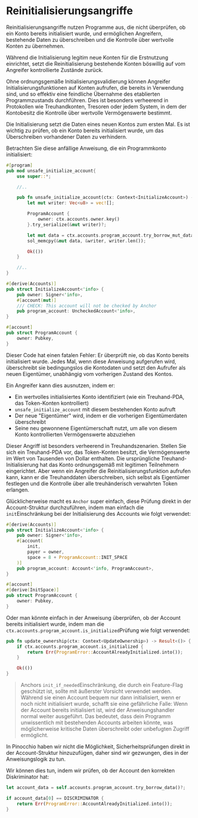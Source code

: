 
# Reinitialisierungsangriffe

Reinitialisierungsangriffe nutzen Programme aus, die nicht überprüfen, ob ein Konto bereits initialisiert wurde, und ermöglichen Angreifern, bestehende Daten zu überschreiben und die Kontrolle über wertvolle Konten zu übernehmen.

Während die Initialisierung legitim neue Konten für die Erstnutzung einrichtet, setzt die Reinitialisierung bestehende Konten böswillig auf vom Angreifer kontrollierte Zustände zurück.

Ohne ordnungsgemäße Initialisierungsvalidierung können Angreifer Initialisierungsfunktionen auf Konten aufrufen, die bereits in Verwendung sind, und so effektiv eine feindliche Übernahme des etablierten Programmzustands durchführen. Dies ist besonders verheerend in Protokollen wie Treuhandkonten, Tresoren oder jedem System, in dem der Kontobesitz die Kontrolle über wertvolle Vermögenswerte bestimmt.

Die Initialisierung setzt die Daten eines neuen Kontos zum ersten Mal. Es ist wichtig zu prüfen, ob ein Konto bereits initialisiert wurde, um das Überschreiben vorhandener Daten zu verhindern.

<ArticleSection name="Anchor" id="anchor" level="h2" />

Betrachten Sie diese anfällige Anweisung, die ein Programmkonto initialisiert:

```rust
#[program]
pub mod unsafe_initialize_account{
    use super::*;

    //..

    pub fn unsafe_initialize_account(ctx: Context<InitializeAccount>) -> Result<()> {
        let mut writer: Vec<u8> = vec![];

        ProgramAccount {
            owner: ctx.accounts.owner.key()
        }.try_serialize(&mut writer)?;

        let mut data = ctx.accounts.program_account.try_borrow_mut_data()?;
        sol_memcpy(&mut data, &writer, writer.len());

        Ok(())
    }

    //..
}

#[derive(Accounts)]
pub struct InitializeAccount<'info> {
    pub owner: Signer<'info>,
    #[account(mut)]
    /// CHECK: This account will not be checked by Anchor
    pub program_account: UncheckedAccount<'info>,
}

#[account]
pub struct ProgramAccount {
    owner: Pubkey,
}
```

Dieser Code hat einen fatalen Fehler: Er überprüft nie, ob das Konto bereits initialisiert wurde. Jedes Mal, wenn diese Anweisung aufgerufen wird, überschreibt sie bedingungslos die Kontodaten und setzt den Aufrufer als neuen Eigentümer, unabhängig vom vorherigen Zustand des Kontos.

Ein Angreifer kann dies ausnutzen, indem er:
- Ein wertvolles initialisiertes Konto identifiziert (wie ein Treuhand-PDA, das Token-Konten kontrolliert)
- `unsafe_initialize_account` mit diesem bestehenden Konto aufruft
- Der neue "Eigentümer" wird, indem er die vorherigen Eigentümerdaten überschreibt
- Seine neu gewonnene Eigentümerschaft nutzt, um alle von diesem Konto kontrollierten Vermögenswerte abzuziehen

Dieser Angriff ist besonders verheerend in Treuhandszenarien. Stellen Sie sich ein Treuhand-PDA vor, das Token-Konten besitzt, die Vermögenswerte im Wert von Tausenden von Dollar enthalten. Die ursprüngliche Treuhand-Initialisierung hat das Konto ordnungsgemäß mit legitimen Teilnehmern eingerichtet. Aber wenn ein Angreifer die Reinitialisierungsfunktion aufrufen kann, kann er die Treuhanddaten überschreiben, sich selbst als Eigentümer festlegen und die Kontrolle über alle treuhänderisch verwahrten Token erlangen.

Glücklicherweise macht es `Anchor` super einfach, diese Prüfung direkt in der Account-Struktur durchzuführen, indem man einfach die `init`Einschränkung bei der Initialisierung des Accounts wie folgt verwendet:

```rust
#[derive(Accounts)]
pub struct InitializeAccount<'info> {
    pub owner: Signer<'info>,
    #[account(
        init,
        payer = owner,
        space = 8 + ProgramAccount::INIT_SPACE
    )]
    pub program_account: Account<'info, ProgramAccount>,
}

#[account]
#[derive(InitSpace)]
pub struct ProgramAccount {
    owner: Pubkey,
}
```

Oder man könnte einfach in der Anweisung überprüfen, ob der Account bereits initialisiert wurde, indem man die `ctx.accounts.program_account.is_initialized`Prüfung wie folgt verwendet:

```rust
pub fn update_ownership(ctx: Context<UpdateOwnership>) -> Result<()> {
    if ctx.accounts.program_account.is_initialized {
        return Err(ProgramError::AccountAlreadyInitialized.into());
    }

    Ok(())
}
```

> Anchors `init_if_needed`Einschränkung, die durch ein Feature-Flag geschützt ist, sollte mit äußerster Vorsicht verwendet werden. Während sie einen Account bequem nur dann initialisiert, wenn er noch nicht initialisiert wurde, schafft sie eine gefährliche Falle: Wenn der Account bereits initialisiert ist, wird der Anweisungshandler normal weiter ausgeführt. Das bedeutet, dass dein Programm unwissentlich mit bestehenden Accounts arbeiten könnte, was möglicherweise kritische Daten überschreibt oder unbefugten Zugriff ermöglicht.

<ArticleSection name="Pinocchio" id="pinocchio" level="h2" />

In Pinocchio haben wir nicht die Möglichkeit, Sicherheitsprüfungen direkt in der Account-Struktur hinzuzufügen, daher sind wir gezwungen, dies in der Anweisungslogik zu tun.

Wir können dies tun, indem wir prüfen, ob der Account den korrekten Diskriminator hat:

```rust
let account_data = self.accounts.program_account.try_borrow_data()?;

if account_data[0] == DISCRIMINATOR {
    return Err(ProgramError::AccountAlreadyInitialized.into());
}
```
